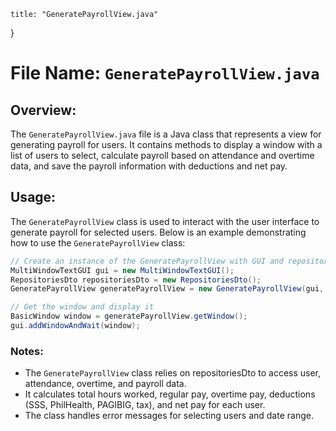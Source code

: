 
    title: "GeneratePayrollView.java"
}


# File Name: `GeneratePayrollView.java`

## Overview:
The `GeneratePayrollView.java` file is a Java class that represents a view for generating payroll for users. It contains methods to display a window with a list of users to select, calculate payroll based on attendance and overtime data, and save the payroll information with deductions and net pay.

## Usage:
The `GeneratePayrollView` class is used to interact with the user interface to generate payroll for selected users. Below is an example demonstrating how to use the `GeneratePayrollView` class:

```java
// Create an instance of the GeneratePayrollView with GUI and repositoriesDto
MultiWindowTextGUI gui = new MultiWindowTextGUI();
RepositoriesDto repositoriesDto = new RepositoriesDto();
GeneratePayrollView generatePayrollView = new GeneratePayrollView(gui, repositoriesDto);

// Get the window and display it
BasicWindow window = generatePayrollView.getWindow();
gui.addWindowAndWait(window);
```

### Notes:
- The `GeneratePayrollView` class relies on repositoriesDto to access user, attendance, overtime, and payroll data.
- It calculates total hours worked, regular pay, overtime pay, deductions (SSS, PhilHealth, PAGIBIG, tax), and net pay for each user.
- The class handles error messages for selecting users and date range.

